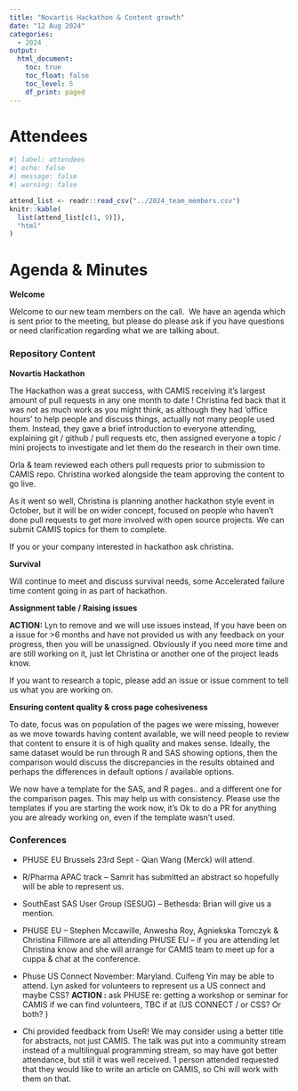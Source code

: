 ```yaml
---
title: "Novartis Hackathon & Content growth"
date: "12 Aug 2024"
categories:
  - 2024
output:
  html_document: 
    toc: true
    toc_float: false
    toc_level: 5
    df_print: paged
---
```


# Attendees

```r
#| label: attendees
#| echo: false
#| message: false
#| warning: false

attend_list <- readr::read_csv("../2024_team_members.csv")
knitr::kable(
  list(attend_list[c(1, 9)]),
  "html"
)
```

# Agenda & Minutes

**Welcome**

Welcome to our new team members on the call.  We have an agenda which is sent prior to the meeting, but please do please ask if you have questions or need clarification regarding what we are talking about.

### Repository Content

**Novartis Hackathon**

The Hackathon was a great success, with CAMIS receiving it's largest amount of pull requests in any one month to date ! Christina fed back that it was not as much work as you might think, as although they had 'office hours' to help people and discuss things, actually not many people used them. Instead, they gave a brief introduction to everyone attending, explaining git / github / pull requests etc, then assigned everyone a topic / mini projects to investigate and let them do the research in their own time.

Orla & team reviewed each others pull requests prior to submission to CAMIS repo. Christina worked alongside the team approving the content to go live.

As it went so well, Christina is planning another hackathon style event in October, but it will be on wider concept, focused on people who haven't done pull requests to get more involved with open source projects. We can submit CAMIS topics for them to complete.

If you or your company interested in hackathon ask christina.

**Survival**

Will continue to meet and discuss survival needs, some Accelerated failure time content going in as part of hackathon.

**Assignment table / Raising issues**

**ACTION:** Lyn to remove and we will use issues instead, If you have been on a issue for \>6 months and have not provided us with any feedback on your progress, then you will be unassigned. Obviously if you need more time and are still working on it, just let Christina or another one of the project leads know.

If you want to research a topic, please add an issue or issue comment to tell us what you are working on.

**Ensuring content quality & cross page cohesiveness**

To date, focus was on population of the pages we were missing, however as we move towards having content available, we will need people to review that content to ensure it is of high quality and makes sense. Ideally, the same dataset would be run through R and SAS showing options, then the comparison would discuss the discrepancies in the results obtained and perhaps the differences in default options / available options.

We now have a template for the SAS, and R pages.. and a different one for the comparison pages. This may help us with consistency. Please use the templates if you are starting the work now, it's Ok to do a PR for anything you are already working on, even if the template wasn't used.

### **Conferences**

-   PHUSE EU Brussels 23rd Sept - Qian Wang (Merck) will attend.

-   R/Pharma APAC track -- Samrit has submitted an abstract so hopefully will be able to represent us.

-   SouthEast SAS User Group (SESUG) -- Bethesda: Brian will give us a mention.

-   PHUSE EU -- Stephen Mccawille, Anwesha Roy, Agniekska Tomczyk & Christina Fillmore are all attending PHUSE EU -- if you are attending let Christina know and she will arrange for CAMIS team to meet up for a cuppa & chat at the conference.

-   Phuse US Connect November: Maryland. Cuifeng Yin may be able to attend. Lyn asked for volunteers to represent us a US connect and maybe CSS? **ACTION :** ask PHUSE re: getting a workshop or seminar for CAMIS if we can find volunteers, TBC if at (US CONNECT / or CSS? Or both? )

-   Chi provided feedback from UseR! We may consider using a better title for abstracts, not just CAMIS. The talk was put into a community stream instead of a multilingual programming stream, so may have got better attendance, but still it was well received. 1 person attended requested that they would like to write an article on CAMIS, so Chi will work with them on that.
